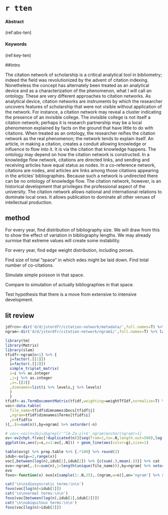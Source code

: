 # `r tten` {#ten}

#### Abstract {-}

(ref:abs-ten)

#### Keywords {-}

(ref:key-ten)

##intro

The citation network of scholarship is a critical analytical tool in bibliometry; indeed the field was revolutionized by the advent of citation indexing.
Nonetheless the concept has alternately been treated as an analytical device and as a characterization of the phenomenon, what I will call an ontology. These are very different approaches to citation networks. As analytical device, citation networks are instruments by which the researcher uncovers features of scholarship that were not visible without application of the network. For instance, a citation network may reveal a cluster indicating the presence of an invisible college. The invisible college is not itself a citation network; perhaps it is research partnership may be a local phenomenon explained by facts on the ground that have little to do with citations. When treated as an ontology, the researcher reifies the citation network as the real phenomenon; the network tends to explain itself. An article, in making a citation, creates a conduit allowing knowledge or influence to flow into it. It is via the citation that knowledge happens.
The ontology may depend on how the citation network is constructed.  In a knowledge flow network, citations are directed links, and sending and receiving articles have equal status as nodes. In a co-reference network, citations are nodes, and articles are links among those citations appearing in the articles’ bibliographies. Because such a network is undirected there can be no ontology of knowledge flow. 
The citation network, however, is an historical development that privileges the professional aspect of the university.
The citation network allows national and international relations to dominate local ones. It allows publication to dominate all other venues of intellectual production.

## method

For every year, find distribution of bibliography size.
We will draw from this to show the effect of variation in bibliography lengths. We may already surmise that extreme values will create some instability.

For every year, find edge weight distribution, including zeroes.

Find size of total "space" in which edes might be laid down. Find total number of co-citations.

Simulate simple poisson in that space.

Compare to simulation of actually bibliographies in that space.

Test hypothesis that there is a move from extensive to intensive development.

## lit review

```r
jdfrcn<-dir('d/d/jstordfr/citation-network/metadata/',full.names=T) %>% lapply(FUN=jstor::jst_get_article) %>% lapply(data.table) %>% rbindlist
ngram<-dir('d/d/jstordfr/citation-network/ngram1/',full.names=T) %>% lapply(FUN=jstor::jst_get_ngram) %>% lapply(data.table)%>% rbindlist
```

```r
library(tm)
library(Matrix)
library(slam)
tfidf<-ngram[n>1] %>% {
  j=factor(.[[1]])
  i=factor(.[[2]])
  simple_triplet_matrix(
  i=i %>% as.integer
  ,j=j %>% as.integer
  ,v=.[[3]]
  ,dimnames=list(i %>% levels,j %>% levels)
  )
  }
tfidf<-as.TermDocumentMatrix(tfidf,weighting=weightTfIdf,normalize=T) %>% unclass
voc<-data.table(
  file_name=tfidf$dimnames$Docs[tfidf$j]
  ,ngram=tfidf$dimnames$Terms[tfidf$i]
  ,n=tfidf$v
)[,.(n=sum(n)),by=ngram] %>% setorder(-n)
```


```r
# voc<-voc[n>2&j>2&grepl('^[A-Za-z]+$',ngram)&nchar(ngram)>1]
ov<-ov2chpt.f(voc[!duplicated(n)][seq(from=1,to=.N,length.out=500),log(n)],drv=2)
ggplot(ov,aes(y=x,x=1:ov[,.N])) + geom_line(aes(color=g),size=1)
```

```r
table(ov$g) %>% prop.table %>% {.*100} %>% round(2)
idub<-ov[g==2,range(x)]
voc[,between(log(n),idub[1],idub[2]) %>% {c(sum(.),mean(.))}] %>% cat
ovo<-ngram[,.(n=sum(n),j=length(unique(file_name))),by=ngram] %>% setorder(-n)
ovo
fovo<-function(x) ovo[x[sample(1:.N,25),.(ngram,w=n)],on='ngram'] %>% setorder(-w) %>% print

cat('\n\nidiosyncratic terms:\n\n')
fovo(voc[log(n)<idub[1]])
cat('\n\nnormal terms:\n\n')
fovo(voc[between(log(n),idub[1],idub[2])])
cat('\n\nubiquitous terms:\n\n')
fovo(voc[log(n)>idub[2]])
```

